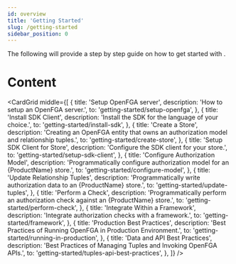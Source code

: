 ```yaml
---
id: overview
title: 'Getting Started'
slug: /getting-started
sidebar_position: 0
---
```



<DocumentationNotice />

The following will provide a step by step guide on how to get started with <ProductName />.

<IntroCard
  title="When to use"
  description="This section is useful if you understand the basic concepts of {ProductName}, and want to learn how to get started."
/>

# Content

<CardGrid
  middle={[
    {
      title: 'Setup OpenFGA server',
      description: 'How to setup an OpenFGA server.',
      to: 'getting-started/setup-openfga',
    },
    {
      title: 'Install SDK Client',
      description: 'Install the SDK for the language of your choice.',
      to: 'getting-started/install-sdk',
    },
    {
      title: 'Create a Store',
      description: 'Creating an OpenFGA entity that owns an authorization model and relationship tuples.',
      to: 'getting-started/create-store',
    },
    {
      title: 'Setup SDK Client for Store',
      description: 'Configure the SDK client for your store.',
      to: 'getting-started/setup-sdk-client',
    },
    {
      title: 'Configure Authorization Model',
      description: 'Programmatically configure authorization model for an {ProductName} store.',
      to: 'getting-started/configure-model',
    },
    {
      title: 'Update Relationship Tuples',
      description: 'Programmatically write authorization data to an {ProductName} store.',
      to: 'getting-started/update-tuples',
    },
    {
      title: 'Perform a Check',
      description: 'Programmatically perform an authorization check against an {ProductName} store.',
      to: 'getting-started/perform-check',
    },
    {
      title: 'Integrate Within a Framework',
      description: 'Integrate authorization checks with a framework.',
      to: 'getting-started/framework',
    },
    {
      title: 'Production Best Practices',
      description: 'Best Practices of Running OpenFGA in Production Environment.',
      to: 'getting-started/running-in-production',
    },
    {
      title: 'Data and API Best Practices',
      description: 'Best Practices of Managing Tuples and Invoking OpenFGA APIs.',
      to: 'getting-started/tuples-api-best-practices',
    },
  ]}
/>
